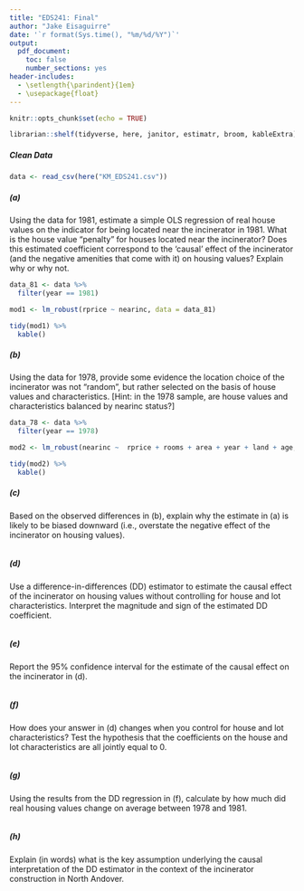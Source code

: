 ```yaml
---
title: "EDS241: Final"
author: "Jake Eisaguirre"
date: '`r format(Sys.time(), "%m/%d/%Y")`'
output: 
  pdf_document:
    toc: false
    number_sections: yes
header-includes:
  - \setlength{\parindent}{1em}
  - \usepackage{float}
---
```


```r
knitr::opts_chunk$set(echo = TRUE)

librarian::shelf(tidyverse, here, janitor, estimatr, broom, kableExtra)
```

##### Clean Data

```r

data <- read_csv(here("KM_EDS241.csv"))

```

##### (a)

\noindent Using the data for 1981, estimate a simple OLS regression of real house values on the
indicator for being located near the incinerator in 1981. What is the house value “penalty” for
houses located near the incinerator? Does this estimated coefficient correspond to the ‘causal’
effect of the incinerator (and the negative amenities that come with it) on housing values?
Explain why or why not.

```r
data_81 <- data %>% 
  filter(year == 1981)

mod1 <- lm_robust(rprice ~ nearinc, data = data_81)

```

```r
tidy(mod1) %>%
  kable()
```


##### (b)

\noindent Using the data for 1978, provide some evidence the location choice of the incinerator was
not “random”, but rather selected on the basis of house values and characteristics. [Hint: in the
1978 sample, are house values and characteristics balanced by nearinc status?]

```r
data_78 <- data %>% 
  filter(year == 1978)

mod2 <- lm_robust(nearinc ~  rprice + rooms + area + year + land + age, data = data_78)

tidy(mod2) %>%
  kable()
```


##### (c)

\noindent Based on the observed differences in (b), explain why the estimate in (a) is likely to be
biased downward (i.e., overstate the negative effect of the incinerator on housing values).

```r

```


##### (d)

\noindent Use a difference-in-differences (DD) estimator to estimate the causal effect of the incinerator on housing values without controlling for house and lot characteristics. Interpret the magnitude and sign of the estimated DD coefficient. 

```r

```


##### (e)

\noindent Report the 95% confidence interval for the estimate of the causal effect on the incinerator in (d). 

```r

```


##### (f)

\noindent How does your answer in (d) changes when you control for house and lot characteristics?
Test the hypothesis that the coefficients on the house and lot characteristics are all jointly equal
to 0.

```r

```


##### (g)

\noindent Using the results from the DD regression in (f), calculate by how much did real housing
values change on average between 1978 and 1981.

```r

```


##### (h)

\noindent  Explain (in words) what is the key assumption underlying the causal interpretation of the DD estimator in the context of the incinerator construction in North Andover.

```r

```

